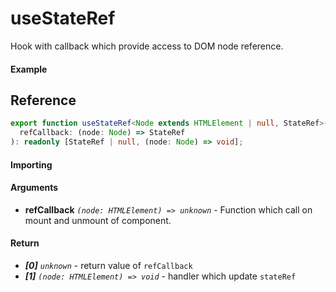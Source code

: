 
<Meta title="state/useStateRef" component={Example} />

# useStateRef

Hook with callback which provide access to DOM node reference.

#### Example

<Canvas>
  <Story story={Example} inline />
</Canvas>

## Reference

```ts
export function useStateRef<Node extends HTMLElement | null, StateRef>(
  refCallback: (node: Node) => StateRef
): readonly [StateRef | null, (node: Node) => void];
```

#### Importing

<ImportPath />

#### Arguments

- **refCallback** _`(node: HTMLElement) => unknown`_ - Function which call on mount and unmount of component.

#### Return

- _**[0]**_ _`unknown`_ - return value of `refCallback`
- _**[1]**_ _`(node: HTMLElement) => void`_ - handler which update `stateRef`
